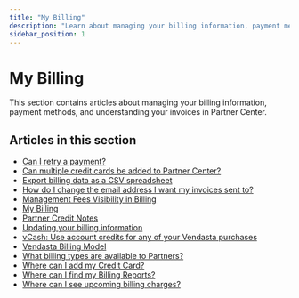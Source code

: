 ```yaml
---
title: "My Billing"
description: "Learn about managing your billing information, payment methods, and understanding your invoices in Partner Center."
sidebar_position: 1
---
```


# My Billing

This section contains articles about managing your billing information, payment methods, and understanding your invoices in Partner Center.

## Articles in this section

- [Can I retry a payment?](/administration/my-account/my-billing/can-i-retry-a-payment)
- [Can multiple credit cards be added to Partner Center?](/administration/my-account/my-billing/can-multiple-credit-cards-be-added-to-partner-center)
- [Export billing data as a CSV spreadsheet](/administration/my-account/my-billing/export-billing-data-as-csv-spreadsheet)
- [How do I change the email address I want my invoices sent to?](/administration/my-account/my-billing/change-invoice-email-address)
- [Management Fees Visibility in Billing](/administration/my-account/my-billing/management-fees)
- [My Billing](/administration/my-account/my-billing/overview)
- [Partner Credit Notes](/administration/my-account/my-billing/partner-credit-notes)
- [Updating your billing information](/administration/my-account/my-billing/updating-your-billing-information)
- [vCash: Use account credits for any of your Vendasta purchases](/administration/my-account/my-billing/vcash-use-account-credits)
- [Vendasta Billing Model](/administration/my-account/my-billing/vendasta-billing-model)
- [What billing types are available to Partners?](/administration/my-account/my-billing/what-billing-types-are-available-to-partners)
- [Where can I add my Credit Card?](/administration/my-account/my-billing/where-can-i-add-my-credit-card)
- [Where can I find my Billing Reports?](/administration/my-account/my-billing/where-can-i-find-my-billing-reports)
- [Where can I see upcoming billing charges?](/administration/my-account/my-billing/where-can-i-see-upcoming-billing-charges)
